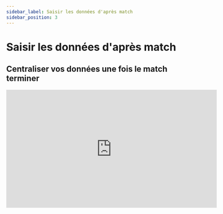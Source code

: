 ```yaml
---
sidebar_label: Saisir les données d'après match
sidebar_position: 3
---
```


# Saisir les données d'après match
## Centraliser vos données une fois le match terminer  


<iframe
  width="560"
  height="315"
  src="https://www.youtube.com/embed/mq3U9GWlpJE?si=UylhqVEOpUBK5h-E"
  title="YouTube video player"
  frameborder="0"
  allow="accelerometer; autoplay; clipboard-write; encrypted-media; gyroscope; picture-in-picture; web-share;
  fullscreen"
></iframe>  


